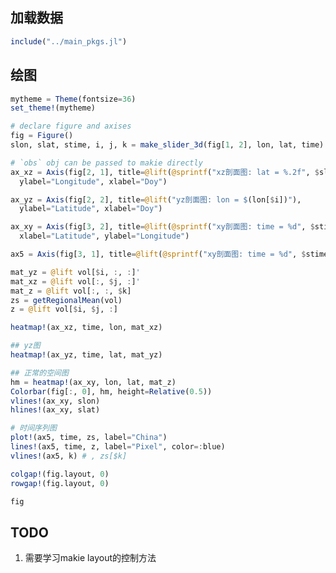 ## 加载数据

```julia
include("../main_pkgs.jl")
```

## 绘图

```julia
mytheme = Theme(fontsize=36)
set_theme!(mytheme)

# declare figure and axises
fig = Figure()
slon, slat, stime, i, j, k = make_slider_3d(fig[1, 2], lon, lat, time)

# `obs` obj can be passed to makie directly
ax_xz = Axis(fig[2, 1], title=@lift(@sprintf("xz剖面图: lat = %.2f", $slat)),
  ylabel="Longitude", xlabel="Doy")

ax_yz = Axis(fig[2, 2], title=@lift("yz剖面图: lon = $(lon[$i])"),
  ylabel="Latitude", xlabel="Doy")

ax_xy = Axis(fig[3, 2], title=@lift(@sprintf("xy剖面图: time = %d", $stime)),
  xlabel="Latitude", ylabel="Longitude")

ax5 = Axis(fig[3, 1], title=@lift(@sprintf("xy剖面图: time = %d", $stime)))

mat_yz = @lift vol[$i, :, :]'
mat_xz = @lift vol[:, $j, :]'
mat_z = @lift vol[:, :, $k]
zs = getRegionalMean(vol)
z = @lift vol[$i, $j, :]

heatmap!(ax_xz, time, lon, mat_xz)

## yz图
heatmap!(ax_yz, time, lat, mat_yz)

## 正常的空间图
hm = heatmap!(ax_xy, lon, lat, mat_z)
Colorbar(fig[:, 0], hm, height=Relative(0.5))
vlines!(ax_xy, slon)
hlines!(ax_xy, slat)

# 时间序列图
plot!(ax5, time, zs, label="China")
lines!(ax5, time, z, label="Pixel", color=:blue)
vlines!(ax5, k) # , zs[$k]

colgap!(fig.layout, 0)
rowgap!(fig.layout, 0)

fig
```

## TODO

1. 需要学习makie layout的控制方法
